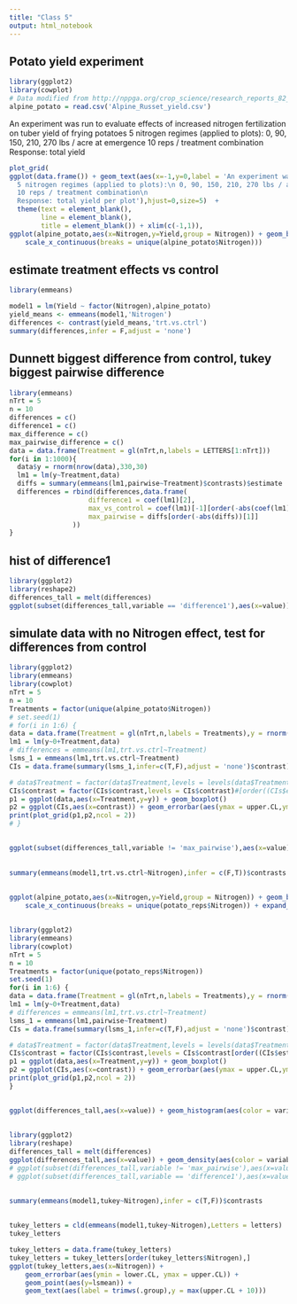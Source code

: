 ```yaml
---
title: "Class 5"
output: html_notebook
---
```


## Potato yield experiment
```r
library(ggplot2)
library(cowplot)
# Data modified from http://nppga.org/crop_science/research_reports_82_2586490995.pdf - noise added below.
alpine_potato = read.csv('Alpine_Russet_yield.csv')
```


An experiment was run to evaluate effects of increased nitrogen fertilization on tuber yield of frying potatoes
  5 nitrogen regimes (applied to plots): 0, 90, 150, 210, 270 lbs / acre at emergence
  10 reps / treatment combination
  Response: total yield
```r
plot_grid(
ggplot(data.frame()) + geom_text(aes(x=-1,y=0,label = 'An experiment was run to evaluate effects\n of increased nitrogen fertilization\n on tuber yield of frying potatoes\n
  5 nitrogen regimes (applied to plots):\n 0, 90, 150, 210, 270 lbs / acre at emergence\n
  10 reps / treatment combination\n
  Response: total yield per plot'),hjust=0,size=5)  +
  theme(text = element_blank(),
        line = element_blank(),
        title = element_blank()) + xlim(c(-1,1)),
ggplot(alpine_potato,aes(x=Nitrogen,y=Yield,group = Nitrogen)) + geom_boxplot(position = position_identity()) + 
    scale_x_continuous(breaks = unique(alpine_potato$Nitrogen)))
```

## estimate treatment effects vs control
```r
library(emmeans)

model1 = lm(Yield ~ factor(Nitrogen),alpine_potato)
yield_means <- emmeans(model1,'Nitrogen')
differences <- contrast(yield_means,'trt.vs.ctrl')
summary(differences,infer = F,adjust = 'none')
```

## Dunnett biggest difference from control, tukey biggest pairwise difference
```r
library(emmeans)
nTrt = 5
n = 10
differences = c()
difference1 = c()
max_difference = c()
max_pairwise_difference = c()
data = data.frame(Treatment = gl(nTrt,n,labels = LETTERS[1:nTrt]))
for(i in 1:1000){
  data$y = rnorm(nrow(data),330,30)
  lm1 = lm(y~Treatment,data)
  diffs = summary(emmeans(lm1,pairwise~Treatment)$contrasts)$estimate
  differences = rbind(differences,data.frame(
                    difference1 = coef(lm1)[2],
                    max_vs_control = coef(lm1)[-1][order(-abs(coef(lm1)[-1]))[1]],  # extract the biggest treatment effect relative to control 
                    max_pairwise = diffs[order(-abs(diffs))[1]]
                ))
}
```

## hist of difference1
```r
library(ggplot2)
library(reshape2)
differences_tall = melt(differences)
ggplot(subset(differences_tall,variable == 'difference1'),aes(x=value)) + geom_histogram(aes(color = variable,fill = variable),alpha = 0.5,bins = 30) + xlim(c(-50,50))
```

## simulate data with no Nitrogen effect, test for differences from control
```r
library(ggplot2)
library(emmeans)
library(cowplot)
nTrt = 5
n = 10
Treatments = factor(unique(alpine_potato$Nitrogen))
# set.seed(1)
# for(i in 1:6) {
data = data.frame(Treatment = gl(nTrt,n,labels = Treatments),y = rnorm(n*nTrt,330,50))
lm1 = lm(y~0+Treatment,data)
# differences = emmeans(lm1,trt.vs.ctrl~Treatment)
lsms_1 = emmeans(lm1,trt.vs.ctrl~Treatment)
CIs = data.frame(summary(lsms_1,infer=c(T,F),adjust = 'none')$contrast)

# data$Treatment = factor(data$Treatment,levels = levels(data$Treatment)[order(coef(lm1))])
CIs$contrast = factor(CIs$contrast,levels = CIs$contrast)#[order((CIs$estimate))])
p1 = ggplot(data,aes(x=Treatment,y=y)) + geom_boxplot()
p2 = ggplot(CIs,aes(x=contrast)) + geom_errorbar(aes(ymax = upper.CL,ymin = lower.CL)) + geom_hline(yintercept = 0)
print(plot_grid(p1,p2,ncol = 2))
# }
```

## 






















```r
ggplot(subset(differences_tall,variable != 'max_pairwise'),aes(x=value)) + geom_histogram(aes(color = variable,fill = variable),position = 'identity',alpha = .5) + xlim(c(-50,50))
```

##
```r
summary(emmeans(model1,trt.vs.ctrl~Nitrogen),infer = c(F,T))$contrasts
```
##
```r
ggplot(alpine_potato,aes(x=Nitrogen,y=Yield,group = Nitrogen)) + geom_boxplot(color = 'blue',position = position_identity()) + ggtitle('Alpine Russet')+
    scale_x_continuous(breaks = unique(potato_reps$Nitrogen)) + expand_limits(y=0)
```
##
```r
library(ggplot2)
library(emmeans)
library(cowplot)
nTrt = 5
n = 10
Treatments = factor(unique(potato_reps$Nitrogen))
set.seed(1)
for(i in 1:6) {
data = data.frame(Treatment = gl(nTrt,n,labels = Treatments),y = rnorm(n*nTrt,330, 50))
lm1 = lm(y~0+Treatment,data)
# differences = emmeans(lm1,trt.vs.ctrl~Treatment)
lsms_1 = emmeans(lm1,pairwise~Treatment)
CIs = data.frame(summary(lsms_1,infer=c(T,F),adjust = 'none')$contrast)

# data$Treatment = factor(data$Treatment,levels = levels(data$Treatment)[order(coef(lm1))])
CIs$contrast = factor(CIs$contrast,levels = CIs$contrast[order((CIs$estimate))])
p1 = ggplot(data,aes(x=Treatment,y=y)) + geom_boxplot()
p2 = ggplot(CIs,aes(x=contrast)) + geom_errorbar(aes(ymax = upper.CL,ymin = lower.CL)) + geom_hline(yintercept = 0) + theme(axis.text.x = element_text(angle = 90))
print(plot_grid(p1,p2,ncol = 2))
}
```
##
```r
ggplot(differences_tall,aes(x=value)) + geom_histogram(aes(color = variable,fill = variable),position = 'identity',alpha = .3) #+ xlim(c(-50,50))
```

##
```r
library(ggplot2)
library(reshape)
differences_tall = melt(differences)
ggplot(differences_tall,aes(x=value)) + geom_density(aes(color = variable,fill = variable),position = 'identity',alpha = 0.5) + xlim(c(-50,50))
# ggplot(subset(differences_tall,variable != 'max_pairwise'),aes(x=value)) + geom_density(aes(color = variable,fill = variable),position = 'identity',alpha = 0.5) + xlim(c(-50,50))
# ggplot(subset(differences_tall,variable == 'difference1'),aes(x=value)) + geom_density(aes(color = variable,fill = variable),alpha = 0.5) + xlim(c(-50,50))
```
##
```r
summary(emmeans(model1,tukey~Nitrogen),infer = c(T,F))$contrasts
```

##
```r
tukey_letters = cld(emmeans(model1,tukey~Nitrogen),Letters = letters)
tukey_letters
```
```r
tukey_letters = data.frame(tukey_letters)
tukey_letters = tukey_letters[order(tukey_letters$Nitrogen),]
ggplot(tukey_letters,aes(x=Nitrogen)) + 
    geom_errorbar(aes(ymin = lower.CL, ymax = upper.CL)) + 
    geom_point(aes(y=lsmean)) + 
    geom_text(aes(label = trimws(.group),y = max(upper.CL + 10)))
```

